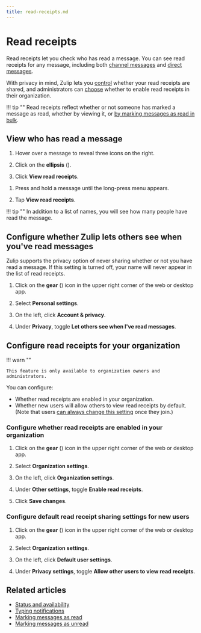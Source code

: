 ```yaml
---
title: read-receipts.md
---
```


# Read receipts

Read receipts let you check who has read a message. You can see read receipts
for any message, including both [channel messages](/help/introduction-to-channels)
and [direct messages](/help/direct-messages).

With privacy in mind, Zulip lets you [control][configure-personal-read-receipts]
whether your read receipts are shared, and administrators can
[choose][configure-organization-read-receipts] whether to enable read receipts in
their organization.

!!! tip ""
    Read receipts reflect whether or not someone has marked a message as read,
    whether by viewing it, or [by marking messages as read in
    bulk](/help/marking-messages-as-read).

## View who has read a message

<Tabs>
<TabItem label="desktop-web">

1. Hover over a message to reveal three icons on the right.

1. Click on the **ellipsis** (<i class="zulip-icon zulip-icon-more-vertical-spread"></i>).




3. Click **View read receipts**.

</TabItem>
<TabItem label="mobile">

1. Press and hold a message until the long-press menu appears.




1. Tap **View read receipts**.

</TabItem>
</Tabs>

!!! tip ""
    In addition to a list of names, you will see how many people have read
    the message.

## Configure whether Zulip lets others see when you've read messages

Zulip supports the privacy option of never sharing whether or not you have read
a message. If this setting is turned off, your name will never appear in the
list of read receipts.

<Tabs>
<TabItem label="instructions-for-all-platforms">

1. Click on the **gear** (<i class="zulip-icon zulip-icon-gear"></i>) icon in the upper
   right corner of the web or desktop app.

1. Select **Personal settings**.

1. On the left, click **Account & privacy**.



1. Under **Privacy**, toggle **Let others see when I've read messages**.

</TabItem>
</Tabs>

## Configure read receipts for your organization


!!! warn ""

    This feature is only available to organization owners and administrators.




You can configure:

* Whether read receipts are enabled in your organization.
* Whether new users will allow others to view read receipts by default. (Note
  that users [can always change this setting][configure-personal-read-receipts]
  once they join.)

### Configure whether read receipts are enabled in your organization

<Tabs>
<TabItem label="instructions-for-all-platforms">

1. Click on the **gear** (<i class="zulip-icon zulip-icon-gear"></i>) icon in the upper
   right corner of the web or desktop app.

1. Select **Organization settings**.

1. On the left, click **Organization settings**.



1. Under **Other settings**, toggle **Enable read receipts**.


1. Click **Save changes**.

</TabItem>
</Tabs>

### Configure default read receipt sharing settings for new users

<Tabs>
<TabItem label="instructions-for-all-platforms">

1. Click on the **gear** (<i class="zulip-icon zulip-icon-gear"></i>) icon in the upper
   right corner of the web or desktop app.

1. Select **Organization settings**.

1. On the left, click **Default user settings**.



1. Under **Privacy settings**, toggle **Allow other users to view read receipts**.

</TabItem>
</Tabs>

## Related articles

* [Status and availability](/help/status-and-availability)
* [Typing notifications](/help/typing-notifications)
* [Marking messages as read](/help/marking-messages-as-read)
* [Marking messages as unread](/help/marking-messages-as-unread)

[configure-personal-read-receipts]: /help/read-receipts#configure-whether-zulip-lets-others-see-when-youve-read-messages
[configure-organization-read-receipts]:
    /help/read-receipts#configure-whether-read-receipts-are-enabled-in-your-organization


